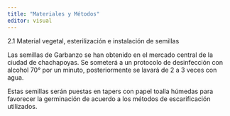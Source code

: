 ---
title: "Materiales y Métodos"
editor: visual
---
2.1 Material vegetal, esterilización e instalación de semillas

Las semillas de Garbanzo se han obtenido en el mercado central de la ciudad de chachapoyas. Se someterá a un protocolo de desinfección con alcohol 70° por un minuto, posteriormente se lavará de 2 a 3 veces con agua. 

Estas semillas serán puestas en tapers con papel toalla húmedas para favorecer la germinación de acuerdo a los métodos de escarificación utilizados.
